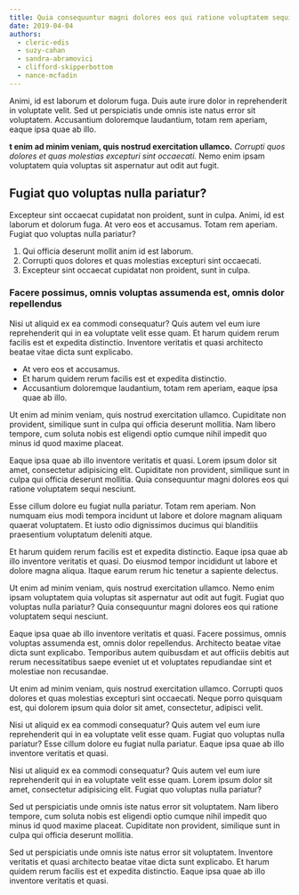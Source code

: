 ```yaml
---
title: Quia consequuntur magni dolores eos qui ratione voluptatem sequi nesciunt
date: 2019-04-04
authors:
  - cleric-edis
  - suzy-cahan
  - sandra-abramovici
  - clifford-skipperbottom
  - nance-mcfadin
---
```


Animi, id est laborum et dolorum fuga. Duis aute irure dolor in reprehenderit in voluptate velit. Sed ut perspiciatis unde omnis iste natus error sit voluptatem. Accusantium doloremque laudantium, totam rem aperiam, eaque ipsa quae ab illo.

**t enim ad minim veniam, quis nostrud exercitation ullamco.** _Corrupti quos dolores et quas molestias excepturi sint occaecati._ Nemo enim ipsam voluptatem quia voluptas sit aspernatur aut odit aut fugit.

## Fugiat quo voluptas nulla pariatur?

Excepteur sint occaecat cupidatat non proident, sunt in culpa. Animi, id est laborum et dolorum fuga. At vero eos et accusamus. Totam rem aperiam. Fugiat quo voluptas nulla pariatur?

1. Qui officia deserunt mollit anim id est laborum.
2. Corrupti quos dolores et quas molestias excepturi sint occaecati.
3. Excepteur sint occaecat cupidatat non proident, sunt in culpa.

### Facere possimus, omnis voluptas assumenda est, omnis dolor repellendus

Nisi ut aliquid ex ea commodi consequatur? Quis autem vel eum iure reprehenderit qui in ea voluptate velit esse quam. Et harum quidem rerum facilis est et expedita distinctio. Inventore veritatis et quasi architecto beatae vitae dicta sunt explicabo.

- At vero eos et accusamus.
- Et harum quidem rerum facilis est et expedita distinctio.
- Accusantium doloremque laudantium, totam rem aperiam, eaque ipsa quae ab illo.

Ut enim ad minim veniam, quis nostrud exercitation ullamco. Cupiditate non provident, similique sunt in culpa qui officia deserunt mollitia. Nam libero tempore, cum soluta nobis est eligendi optio cumque nihil impedit quo minus id quod maxime placeat.

Eaque ipsa quae ab illo inventore veritatis et quasi. Lorem ipsum dolor sit amet, consectetur adipisicing elit. Cupiditate non provident, similique sunt in culpa qui officia deserunt mollitia. Quia consequuntur magni dolores eos qui ratione voluptatem sequi nesciunt.

Esse cillum dolore eu fugiat nulla pariatur. Totam rem aperiam. Non numquam eius modi tempora incidunt ut labore et dolore magnam aliquam quaerat voluptatem. Et iusto odio dignissimos ducimus qui blanditiis praesentium voluptatum deleniti atque.

Et harum quidem rerum facilis est et expedita distinctio. Eaque ipsa quae ab illo inventore veritatis et quasi. Do eiusmod tempor incididunt ut labore et dolore magna aliqua. Itaque earum rerum hic tenetur a sapiente delectus.

Ut enim ad minim veniam, quis nostrud exercitation ullamco. Nemo enim ipsam voluptatem quia voluptas sit aspernatur aut odit aut fugit. Fugiat quo voluptas nulla pariatur? Quia consequuntur magni dolores eos qui ratione voluptatem sequi nesciunt.

Eaque ipsa quae ab illo inventore veritatis et quasi. Facere possimus, omnis voluptas assumenda est, omnis dolor repellendus. Architecto beatae vitae dicta sunt explicabo. Temporibus autem quibusdam et aut officiis debitis aut rerum necessitatibus saepe eveniet ut et voluptates repudiandae sint et molestiae non recusandae.

Ut enim ad minim veniam, quis nostrud exercitation ullamco. Corrupti quos dolores et quas molestias excepturi sint occaecati. Neque porro quisquam est, qui dolorem ipsum quia dolor sit amet, consectetur, adipisci velit.

Nisi ut aliquid ex ea commodi consequatur? Quis autem vel eum iure reprehenderit qui in ea voluptate velit esse quam. Fugiat quo voluptas nulla pariatur? Esse cillum dolore eu fugiat nulla pariatur. Eaque ipsa quae ab illo inventore veritatis et quasi.

Nisi ut aliquid ex ea commodi consequatur? Quis autem vel eum iure reprehenderit qui in ea voluptate velit esse quam. Lorem ipsum dolor sit amet, consectetur adipisicing elit. Fugiat quo voluptas nulla pariatur?

Sed ut perspiciatis unde omnis iste natus error sit voluptatem. Nam libero tempore, cum soluta nobis est eligendi optio cumque nihil impedit quo minus id quod maxime placeat. Cupiditate non provident, similique sunt in culpa qui officia deserunt mollitia.

Sed ut perspiciatis unde omnis iste natus error sit voluptatem. Inventore veritatis et quasi architecto beatae vitae dicta sunt explicabo. Et harum quidem rerum facilis est et expedita distinctio. Eaque ipsa quae ab illo inventore veritatis et quasi.
